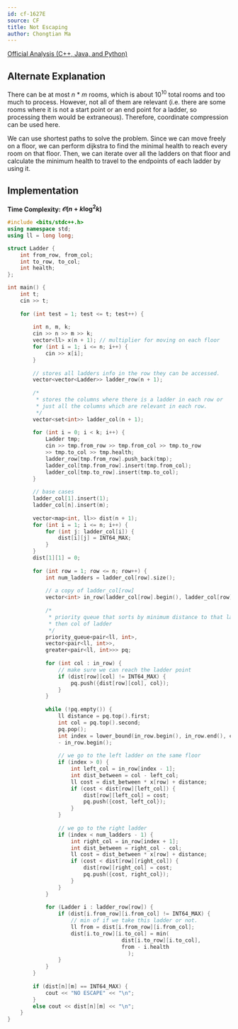 ```yaml
---
id: cf-1627E
source: CF
title: Not Escaping
author: Chongtian Ma
---
```


[Official Analysis (C++, Java, and Python)](https://codeforces.com/blog/entry/99067)

## Alternate Explanation

There can be at most $n$ * $m$ rooms, which is about $10^{10}$ total rooms and too much to process. However, not all of them are relevant (i.e. there are some rooms where it is not a start point or an end point for a ladder, so processing them would be extraneous). Therefore, coordinate compression can be used here.

We can use shortest paths to solve the problem. Since we can move freely on a floor, we can perform dijkstra to find the minimal health to reach every room on that floor. Then, we can iterate over all the ladders on that floor and calculate the minimum health to travel to the endpoints of each ladder by using it.

## Implementation

**Time Complexity: $\mathcal O(n + k\log^2 k)$**

<CPPSection>

```cpp
#include <bits/stdc++.h>
using namespace std;
using ll = long long;

struct Ladder {
	int from_row, from_col;
	int to_row, to_col;
	int health; 
};

int main() {
	int t;
	cin >> t;
	
	for (int test = 1; test <= t; test++) {
		
		int n, m, k;
		cin >> n >> m >> k;
		vector<ll> x(n + 1); // multiplier for moving on each floor
		for (int i = 1; i <= n; i++) {
			cin >> x[i];
		}
		
		// stores all ladders info in the row they can be accessed.
		vector<vector<Ladder>> ladder_row(n + 1);
		
		/*
		 * stores the columns where there is a ladder in each row or
		 * just all the columns which are relevant in each row.
		 */
		vector<set<int>> ladder_col(n + 1);
		
		for (int i = 0; i < k; i++) {
			Ladder tmp;
			cin >> tmp.from_row >> tmp.from_col >> tmp.to_row 
			>> tmp.to_col >> tmp.health;
			ladder_row[tmp.from_row].push_back(tmp);
			ladder_col[tmp.from_row].insert(tmp.from_col);
			ladder_col[tmp.to_row].insert(tmp.to_col);
		}
		
		// base cases
		ladder_col[1].insert(1);
		ladder_col[n].insert(m);
		
		vector<map<int, ll>> dist(n + 1);
		for (int i = 1; i <= n; i++) {
			for (int j: ladder_col[i]) {
				dist[i][j] = INT64_MAX;
			}
		}
		dist[1][1] = 0;
		
		for (int row = 1; row <= n; row++) {
			int num_ladders = ladder_col[row].size();
			
			// a copy of ladder_col[row]
			vector<int> in_row(ladder_col[row].begin(), ladder_col[row].end());
			
			/*
			 * priority queue that sorts by minimum distance to that ladder first, 
			 * then col of ladder
			 */ 
			priority_queue<pair<ll, int>, 
			vector<pair<ll, int>>, 
			greater<pair<ll, int>>> pq;
			
			for (int col : in_row) {
				// make sure we can reach the ladder point
				if (dist[row][col] != INT64_MAX) {
					pq.push({dist[row][col], col});
				}
			}
			
			while (!pq.empty()) {
				ll distance = pq.top().first;
				int col = pq.top().second;
				pq.pop();
				int index = lower_bound(in_row.begin(), in_row.end(), col) 
				- in_row.begin();
				
				// we go to the left ladder on the same floor
				if (index > 0) {
					int left_col = in_row[index - 1];
					int dist_between = col - left_col;
					ll cost = dist_between * x[row] + distance;
					if (cost < dist[row][left_col]) {
						dist[row][left_col] = cost;
						pq.push({cost, left_col});
					}
				}
				
				// we go to the right ladder
				if (index < num_ladders - 1) {
					int right_col = in_row[index + 1];
					int dist_between = right_col - col;
					ll cost = dist_between * x[row] + distance;
					if (cost < dist[row][right_col]) {
						dist[row][right_col] = cost;
						pq.push({cost, right_col});
					}
				}
			}
			
			for (Ladder i : ladder_row[row]) {
				if (dist[i.from_row][i.from_col] != INT64_MAX) {
					// min of if we take this ladder or not.
					ll from = dist[i.from_row][i.from_col];
					dist[i.to_row][i.to_col] = min(
									dist[i.to_row][i.to_col], 
									from - i.health
								      );
				}
			}
		}
		
		if (dist[n][m] == INT64_MAX) {
			cout << "NO ESCAPE" << "\n";
		}
		else cout << dist[n][m] << "\n";
	}
}
```
</CPPSection>

